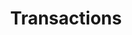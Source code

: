 ---
title: Transactions
nav_title: Installation
description: Create a new Next.js application with the `create-next-app` CLI, and set up TypeScript, ESLint, and Module Path Aliases.
---